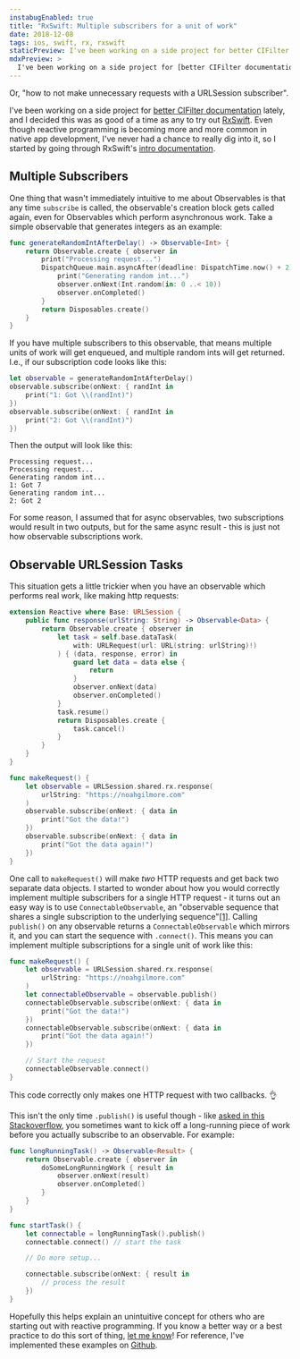 ```yaml
---
instabugEnabled: true
title: "RxSwift: Multiple subscribers for a unit of work"
date: 2018-12-08
tags: ios, swift, rx, rxswift
staticPreview: I've been working on a side project for better CIFilter documentation lately, and I decided this was as good of a time as any to try out RxSwift. We use reactive programming at work, but I haven't really been able to dig into it yet...
mdxPreview: >
  I've been working on a side project for [better CIFilter documentation](https://twitter.com/noahsark769/status/1066878101907419137) lately, and I decided this was as good of a time as any to try out [RxSwift](https://github.com/ReactiveX/RxSwift). We use reactive programming at work, but I haven't really been able to dig into it yet...
---
```

Or, "how to not make unnecessary requests with a URLSession subscriber".

I've been working on a side project for [better CIFilter documentation](https://twitter.com/noahsark769/status/1066878101907419137) lately, and I decided this was as good of a time as any to try out [RxSwift](https://github.com/ReactiveX/RxSwift). Even though reactive programming is becoming more and more common in native app development, I've never had a chance to really dig into it, so I started by going through RxSwift's [intro documentation](https://github.com/ReactiveX/RxSwift/blob/master/Documentation/GettingStarted.md).

## Multiple Subscribers

One thing that wasn't immediately intuitive to me about Observables is that any time `subscribe` is called, the observable's creation block gets called again, even for Observables which perform asynchronous work. Take a simple observable that generates integers as an example:

```swift
func generateRandomIntAfterDelay() -> Observable<Int> {
    return Observable.create { observer in
        print("Processing request...")
        DispatchQueue.main.asyncAfter(deadline: DispatchTime.now() + 2) {
            print("Generating random int...")
            observer.onNext(Int.random(in: 0 ..< 10))
            observer.onCompleted()
        }
        return Disposables.create()
    }
}
```

If you have multiple subscribers to this observable, that means multiple units of work will get enqueued, and multiple random ints will get returned. I.e., if our subscription code looks like this:

```swift
let observable = generateRandomIntAfterDelay()
observable.subscribe(onNext: { randInt in
    print("1: Got \\(randInt)")
})
observable.subscribe(onNext: { randInt in
    print("2: Got \\(randInt)")
})
```

Then the output will look like this:

```nohighlight
Processing request...
Processing request...
Generating random int...
1: Got 7
Generating random int...
2: Got 2
```

For some reason, I assumed that for async observables, two subscriptions would result in two outputs, but for the same async result - this is just not how observable subscriptions work.

## Observable URLSession Tasks

This situation gets a little trickier when you have an observable which performs real work, like making http requests:

```swift
extension Reactive where Base: URLSession {
    public func response(urlString: String) -> Observable<Data> {
        return Observable.create { observer in
            let task = self.base.dataTask(
                with: URLRequest(url: URL(string: urlString)!)
            ) { (data, response, error) in
                guard let data = data else {
                    return
                }
                observer.onNext(data)
                observer.onCompleted()
            }
            task.resume()
            return Disposables.create {
                task.cancel()
            }
        }
    }
}

func makeRequest() {
    let observable = URLSession.shared.rx.response(
        urlString: "https://noahgilmore.com"
    )
    observable.subscribe(onNext: { data in
        print("Got the data!")
    })
    observable.subscribe(onNext: { data in
        print("Got the data again!")
    })
}
```

One call to `makeRequest()` will make _two_ HTTP requests and get back two separate data objects. I started to wonder about how you would correctly implement multiple subscribers for a single HTTP request - it turns out an easy way is to use `ConnectableObservable`, an "observable sequence that shares a single subscription to the underlying sequence"[[1]](https://github.com/ReactiveX/RxSwift/blob/53cd723d40d05177e790c8c34c36cec7092a6106/RxSwift/Observables/Multicast.swift#L54). Calling `publish()` on any observable returns a `ConnectableObservable` which mirrors it, and you can start the sequence with `.connect()`. This means you can implement multiple subscriptions for a single unit of work like this:

```swift
func makeRequest() {
    let observable = URLSession.shared.rx.response(
        urlString: "https://noahgilmore.com"
    )
    let connectableObservable = observable.publish()
    connectableObservable.subscribe(onNext: { data in
        print("Got the data!")
    })
    connectableObservable.subscribe(onNext: { data in
        print("Got the data again!")
    })

    // Start the request
    connectableObservable.connect()
}
```

This code correctly only makes one HTTP request with two callbacks. 👌

This isn't the only time `.publish()` is useful though - like [asked in this Stackoverflow](https://stackoverflow.com/questions/40052529/in-rxjs-5-is-there-a-way-to-trigger-an-observable-before-subscribing-to-it?rq=1), you sometimes want to kick off a long-running piece of work before you actually subscribe to an observable. For example:

```swift
func longRunningTask() -> Observable<Result> {
    return Observable.create { observer in
        doSomeLongRunningWork { result in
            observer.onNext(result)
            observer.onCompleted()
        }
    }
}

func startTask() {
    let connectable = longRunningTask().publish()
    connectable.connect() // start the task

    // Do more setup...

    connectable.subscribe(onNext: { result in
        // process the result
    })
}
```

Hopefully this helps explain an unintuitive concept for others who are starting out with reactive programming. If you know a better way or a best practice to do this sort of thing, [let me know](https://twitter.com/noahsark769)! For reference, I've implemented these examples on [Github](https://github.com/noahsark769/RxSwift-practice/blob/ca092d91791e40a98980607c0d72caa774d1a509/rxswift-practice/Tests.swift#L85).